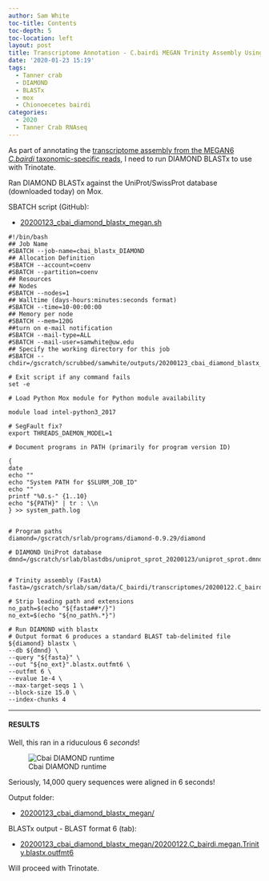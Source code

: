 ```yaml
---
author: Sam White
toc-title: Contents
toc-depth: 5
toc-location: left
layout: post
title: Transcriptome Annotation - C.bairdi MEGAN Trinity Assembly Using DIAMOND BLASTx on Mox
date: '2020-01-23 15:19'
tags:
  - Tanner crab
  - DIAMOND
  - BLASTx
  - mox
  - Chionoecetes bairdi
categories:
  - 2020
  - Tanner Crab RNAseq
---
```

As part of annotating the [transcriptome assembly from the MEGAN6 _C.bairdi_ taxonomic-specific reads](https://robertslab.github.io/sams-notebook/posts/2020/2020-01-22-Transcriptome-Assembly---C.bairdi-with-MEGAN6-Taxonomy-specific-Reads-with-Trinity-on-Mox/), I need to run DIAMOND BLASTx to use with Trinotate.

Ran DIAMOND BLASTx against the UniProt/SwissProt database (downloaded today) on Mox.

SBATCH script (GitHub):

- [20200123_cbai_diamond_blastx_megan.sh](https://github.com/RobertsLab/sams-notebook/blob/master/sbatch_scripts/20200123_cbai_diamond_blastx_megan.sh)

```shell
#!/bin/bash
## Job Name
#SBATCH --job-name=cbai_blastx_DIAMOND
## Allocation Definition
#SBATCH --account=coenv
#SBATCH --partition=coenv
## Resources
## Nodes
#SBATCH --nodes=1
## Walltime (days-hours:minutes:seconds format)
#SBATCH --time=10-00:00:00
## Memory per node
#SBATCH --mem=120G
##turn on e-mail notification
#SBATCH --mail-type=ALL
#SBATCH --mail-user=samwhite@uw.edu
## Specify the working directory for this job
#SBATCH --chdir=/gscratch/scrubbed/samwhite/outputs/20200123_cbai_diamond_blastx_megan

# Exit script if any command fails
set -e

# Load Python Mox module for Python module availability

module load intel-python3_2017

# SegFault fix?
export THREADS_DAEMON_MODEL=1

# Document programs in PATH (primarily for program version ID)

{
date
echo ""
echo "System PATH for $SLURM_JOB_ID"
echo ""
printf "%0.s-" {1..10}
echo "${PATH}" | tr : \\n
} >> system_path.log


# Program paths
diamond=/gscratch/srlab/programs/diamond-0.9.29/diamond

# DIAMOND UniProt database
dmnd=/gscratch/srlab/blastdbs/uniprot_sprot_20200123/uniprot_sprot.dmnd


# Trinity assembly (FastA)
fasta=/gscratch/srlab/sam/data/C_bairdi/transcriptomes/20200122.C_bairdi.megan.Trinity.fasta

# Strip leading path and extensions
no_path=$(echo "${fasta##*/}")
no_ext=$(echo "${no_path%.*}")

# Run DIAMOND with blastx
# Output format 6 produces a standard BLAST tab-delimited file
${diamond} blastx \
--db ${dmnd} \
--query "${fasta}" \
--out "${no_ext}".blastx.outfmt6 \
--outfmt 6 \
--evalue 1e-4 \
--max-target-seqs 1 \
--block-size 15.0 \
--index-chunks 4
```

---

#### RESULTS

Well, this ran in a riduculous 6 _seconds_!

![Cbai DIAMOND runtime](https://github.com/RobertsLab/sams-notebook/blob/master/images/screencaps/20200123_cbai_diamond_blastx_megan_runtime.png?raw=true)

Seriously, 14,000 query sequences were aligned in 6 seconds!

Output folder:

- [20200123_cbai_diamond_blastx_megan/](https://gannet.fish.washington.edu/Atumefaciens/20200123_cbai_diamond_blastx_megan/)

BLASTx output - BLAST format 6 (tab):

- [20200123_cbai_diamond_blastx_megan/20200122.C_bairdi.megan.Trinity.blastx.outfmt6](https://gannet.fish.washington.edu/Atumefaciens/20200123_cbai_diamond_blastx_megan/20200122.C_bairdi.megan.Trinity.blastx.outfmt6)

Will proceed with Trinotate.
